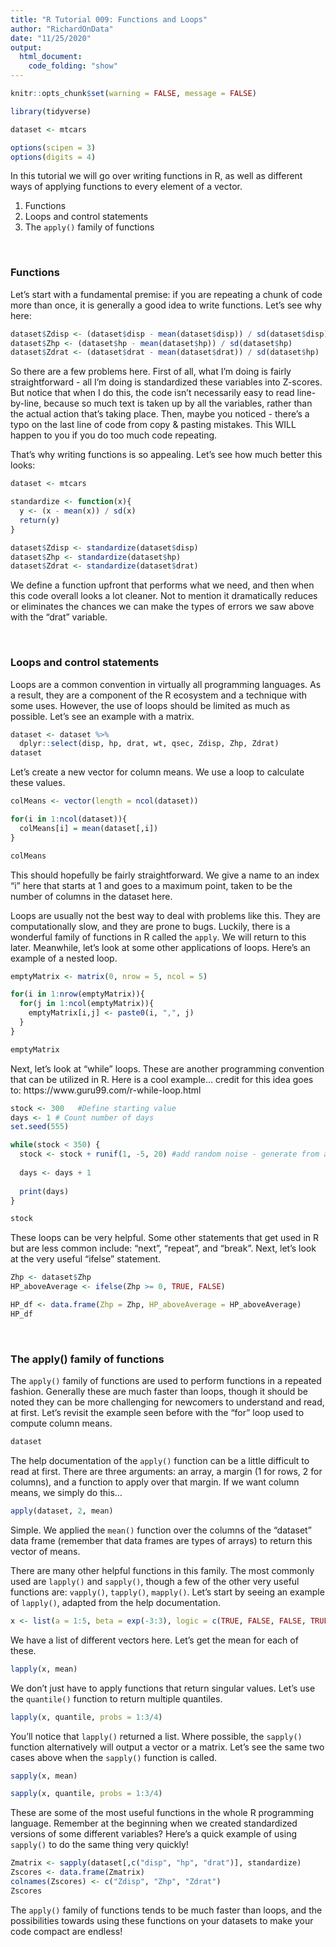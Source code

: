 ---
title: "R Tutorial 009: Functions and Loops"
author: "RichardOnData"
date: "11/25/2020"
output: 
  html_document:
    code_folding: "show"
---

```{r setup, include=FALSE}
knitr::opts_chunk$set(warning = FALSE, message = FALSE)
```

```{r Load libraries and data, global options}
library(tidyverse)

dataset <- mtcars

options(scipen = 3)
options(digits = 4)
```

In this tutorial we will go over writing functions in R, as well as different ways of applying functions to every element of a vector.

1) Functions
2) Loops and control statements
3) The `apply()` family of functions

<br>

### Functions ###

Let's start with a fundamental premise: if you are repeating a chunk of code more than once, it is generally a good idea to write functions.   Let's see why here:

```{r Create z-scores manually}
dataset$Zdisp <- (dataset$disp - mean(dataset$disp)) / sd(dataset$disp)
dataset$Zhp <- (dataset$hp - mean(dataset$hp)) / sd(dataset$hp)
dataset$Zdrat <- (dataset$drat - mean(dataset$drat)) / sd(dataset$hp)
```

So there are a few problems here.   First of all, what I'm doing is fairly straightforward - all I'm doing is standardized these variables into Z-scores.   But notice that when I do this, the code isn't necessarily easy to read line-by-line, because so much text is taken up by all the variables, rather than the actual action that's taking place.   Then, maybe you noticed - there's a typo on the last line of code from copy & pasting mistakes.  This WILL happen to you if you do too much code repeating.

That's why writing functions is so appealing.   Let's see how much better this looks:

```{r Function example}
dataset <- mtcars

standardize <- function(x){
  y <- (x - mean(x)) / sd(x)
  return(y)
}

dataset$Zdisp <- standardize(dataset$disp)
dataset$Zhp <- standardize(dataset$hp)
dataset$Zdrat <- standardize(dataset$drat)
```

We define a function upfront that performs what we need, and then when this code overall looks a lot cleaner.   Not to mention it dramatically reduces or eliminates the chances we can make the types of errors we saw above with the "drat" variable.

<br>

### Loops and control statements ###

Loops are a common convention in virtually all programming languages.   As a result, they are a component of the R ecosystem and a technique with some uses.   However, the use of loops should be limited as much as possible.   Let's see an example with a matrix.

```{r Select variables from dataset}
dataset <- dataset %>%
  dplyr::select(disp, hp, drat, wt, qsec, Zdisp, Zhp, Zdrat)
dataset
```

Let's create a new vector for column means.   We use a loop to calculate these values.

```{r Use a loop to compute means}
colMeans <- vector(length = ncol(dataset))

for(i in 1:ncol(dataset)){
  colMeans[i] = mean(dataset[,i])
}

colMeans
```

This should hopefully be fairly straightforward.   We give a name to an index "i" here that starts at 1 and goes to a maximum point, taken to be the number of columns in the dataset here.

Loops are usually not the best way to deal with problems like this.   They are computationally slow, and they are prone to bugs.   Luckily, there is a wonderful family of functions in R called the `apply`.   We will return to this later.   Meanwhile, let's look at some other applications of loops. Here's an example of a nested loop.

```{r Nested loop over a matrix}
emptyMatrix <- matrix(0, nrow = 5, ncol = 5)

for(i in 1:nrow(emptyMatrix)){
  for(j in 1:ncol(emptyMatrix)){
    emptyMatrix[i,j] <- paste0(i, ",", j)
  }
}

emptyMatrix
```

Next, let's look at "while" loops.   These are another programming convention that can be utilized in R.   Here is a cool example... credit for this idea goes to: https://www.guru99.com/r-while-loop.html 

```{r While loop example}
stock <- 300   #Define starting value
days <- 1 # Count number of days
set.seed(555)

while(stock < 350) {
  stock <- stock + runif(1, -5, 20) #add random noise - generate from a Uniform(-5, 20) distribution
  
  days <- days + 1
  
  print(days)
}

stock
```

These loops can be very helpful.   Some other statements that get used in R but are less common include: "next", "repeat", and "break".
Next, let's look at the very useful "ifelse" statement.

```{r Ifelse statement example}
Zhp <- dataset$Zhp
HP_aboveAverage <- ifelse(Zhp >= 0, TRUE, FALSE)

HP_df <- data.frame(Zhp = Zhp, HP_aboveAverage = HP_aboveAverage)
HP_df
```

<br>

### The apply() family of functions ###

The `apply()` family of functions are used to perform functions in a repeated fashion.  Generally these are much faster than loops, though it should be noted they can be more challenging for newcomers to understand and read, at first.
Let's revisit the example seen before with the "for" loop used to compute column means.

```{r View dataset}
dataset
```

The help documentation of the `apply()` function can be a little difficult to read at first.  There are three arguments: an array, a margin (1 for rows, 2 for columns), and a function to apply over that margin.   If we want column means, we simply do this...

```{r apply() example}
apply(dataset, 2, mean)
```

Simple.   We applied the `mean()` function over the columns of the "dataset" data frame (remember that data frames are types of arrays) to return this vector of means.

There are many other helpful functions in this family.    The most commonly used are `lapply()` and `sapply()`, though a few of the other very useful functions are: `vapply()`, `tapply()`, `mapply()`.  Let's start by seeing an example of `lapply()`, adapted from the help documentation.

```{r Initialize list}
x <- list(a = 1:5, beta = exp(-3:3), logic = c(TRUE, FALSE, FALSE, TRUE))
```

We have a list of different vectors here.  Let's get the mean for each of these.

```{r lapply() example with mean() function}
lapply(x, mean)
```

We don't just have to apply functions that return singular values.   Let's use the `quantile()` function to return multiple quantiles.

```{r lapply() example with quantile() function}
lapply(x, quantile, probs = 1:3/4)
```

You'll notice that `lapply()` returned a list.   Where possible, the `sapply()` function alternatively will output a vector or a matrix.   Let's see the same two cases above when the `sapply()` function is called.

```{r sapply() example with mean() function}
sapply(x, mean)
```

```{r sapply() example with quantile() function}
sapply(x, quantile, probs = 1:3/4)
```

These are some of the most useful functions in the whole R programming language.   Remember at the beginning when we created standardized versions of some different variables?   Here's a quick example of using `sapply()` to do the same thing very quickly!

```{r sapply() example based on first function}
Zmatrix <- sapply(dataset[,c("disp", "hp", "drat")], standardize)
Zscores <- data.frame(Zmatrix)
colnames(Zscores) <- c("Zdisp", "Zhp", "Zdrat")
Zscores
```

The `apply()` family of functions tends to be much faster than loops, and the possibilities towards using these functions on your datasets to make your code compact are endless!

